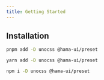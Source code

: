 ```yaml
---
title: Getting Started
---
```



## Installation

<Tabs syncKey="package-manager">
  <TabItem label="pnpm">
  
```bash
pnpm add -D unocss @hama-ui/preset
```

  </TabItem>
  <TabItem label="yarn">
  
```bash
yarn add -D unocss @hama-ui/preset
```

  </TabItem>
  <TabItem label="npm">
  
```bash
npm i -D unocss @hama-ui/preset
```
  
  </TabItem>
</Tabs>
